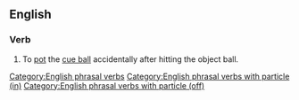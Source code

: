 ==English==

===Verb===
{{head|en|verb}}

# {{lb|en|snooker|pool}} To [[pot]] the [[cue ball]] accidentally after hitting the object ball.

[[Category:English phrasal verbs]]
[[Category:English phrasal verbs with particle (in)]]
[[Category:English phrasal verbs with particle (off)]]